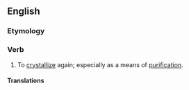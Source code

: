 ==English==

===Etymology===
{{prefix|en|re|crystallize}}

===Verb===
{{en-verb|recrystalliz}}

# {{lb|en|ambitransitive}} To [[crystallize]] again; especially as a means of [[purification]].

====Translations====
{{trans-top|to crystallize again}}
{{trans-mid}}
{{trans-bottom}}